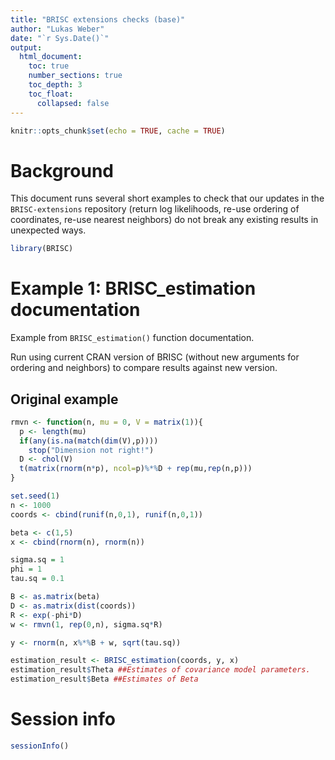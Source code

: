 ```yaml
---
title: "BRISC extensions checks (base)"
author: "Lukas Weber"
date: "`r Sys.Date()`"
output:
  html_document:
    toc: true
    number_sections: true
    toc_depth: 3
    toc_float:
      collapsed: false
---
```


```r
knitr::opts_chunk$set(echo = TRUE, cache = TRUE)
```


# Background

This document runs several short examples to check that our updates in the `BRISC-extensions` repository (return log likelihoods, re-use ordering of coordinates, re-use nearest neighbors) do not break any existing results in unexpected ways.

```r
library(BRISC)
```


# Example 1: BRISC_estimation documentation

Example from `BRISC_estimation()` function documentation.

Run using current CRAN version of BRISC (without new arguments for ordering and neighbors) to compare results against new version.


## Original example

```r
rmvn <- function(n, mu = 0, V = matrix(1)){
  p <- length(mu)
  if(any(is.na(match(dim(V),p))))
    stop("Dimension not right!")
  D <- chol(V)
  t(matrix(rnorm(n*p), ncol=p)%*%D + rep(mu,rep(n,p)))
}

set.seed(1)
n <- 1000
coords <- cbind(runif(n,0,1), runif(n,0,1))

beta <- c(1,5)
x <- cbind(rnorm(n), rnorm(n))

sigma.sq = 1
phi = 1
tau.sq = 0.1

B <- as.matrix(beta)
D <- as.matrix(dist(coords))
R <- exp(-phi*D)
w <- rmvn(1, rep(0,n), sigma.sq*R)

y <- rnorm(n, x%*%B + w, sqrt(tau.sq))

estimation_result <- BRISC_estimation(coords, y, x)
estimation_result$Theta ##Estimates of covariance model parameters.
estimation_result$Beta ##Estimates of Beta
```


# Session info

```r
sessionInfo()
```

